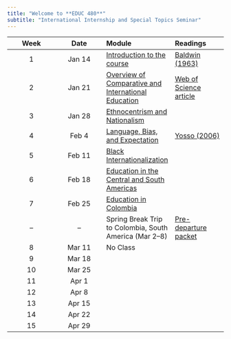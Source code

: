 ```yaml
---
title: "Welcome to **EDUC 480**"
subtitle: "International Internship and Special Topics Seminar"
---
```



::: {.column-screen-inset-right}
| Week | Date | Module | Readings |
|:-:|:-:|:-|:--|
| 1 | Jan 14 | [Introduction to the course](weeks/week01.qmd) | [Baldwin (1963)](https://www.dropbox.com/scl/fi/lyoiw8cp8xt5d4g8syoqj/Baldwin-J.-1963-.-A-Talk-to-Teachers.pdf?rlkey=db5eqfrjxe1mnywj0gikka8aq&dl=0){target="_blank"} |
| 2 | Jan 21 | [Overview of Comparative and International Education](weeks/week02.qmd) | [Web of Science article](https://founders.howard.edu/using-libraries/my-library-account){target="_blank"} |
| 3 | Jan 28 | [Ethnocentrism and Nationalism](weeks/week03.qmd) | [](){target="_blank"} |
| 4 | Feb 4 | [Language, Bias, and Expectation]() | [Yosso (2006)](https://www.dropbox.com/scl/fi/24alnrzp4nqwic0l2tsp4/Yosso-T.-J.-2006-.-Madres-Por-La-Educa-on.pdf?rlkey=phwzq6wuo1jgamkzkwpep4d3n&dl=0){target="_blank"} |
| 5 | Feb 11 | [Black Internationalization]() | [](){target="_blank"} |
| 6 | Feb 18 | [Education in the Central and South Americas]()  | [](){target="_blank"} |
| 7 | Feb 25 | [Education in Colombia]() | [](){target="_blank"} |
| -- | -- | Spring Break Trip to Colombia, South America (Mar 2--8) | [Pre-departure packet](){target="_blank"} |
| 8 | Mar 11 | No Class | [](){target="_blank"} |
| 9 | Mar 18 |  | [](){target="_blank"} |
| 10 | Mar 25 |  | [](){target="_blank"} |
| 11 | Apr 1 |  | [](){target="_blank"} |
| 12 | Apr 8 |  | [](){target="_blank"} |
| 13 | Apr 15 |  |  |
| 14 | Apr 22 |  |  |
| 15 | Apr 29 |  |  |
:::


